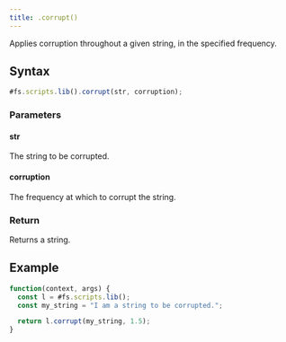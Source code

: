 ```yaml
---
title: .corrupt()
---
```


Applies corruption throughout a given string, in the specified frequency.

## Syntax

```js
#fs.scripts.lib().corrupt(str, corruption);
```

### Parameters

#### str

The string to be corrupted.

#### corruption

The frequency at which to corrupt the string.

### Return

Returns a string.

## Example

```js
function(context, args) {
  const l = #fs.scripts.lib();
  const my_string = "I am a string to be corrupted.";

  return l.corrupt(my_string, 1.5);
}
```
